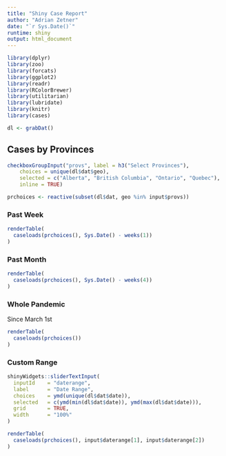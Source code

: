 ```yaml
---
title: "Shiny Case Report"
author: "Adrian Zetner"
date: "`r Sys.Date()`"
runtime: shiny
output: html_document
---
```


```r

library(dplyr)
library(zoo)
library(forcats)
library(ggplot2)
library(readr)
library(RColorBrewer)
library(utilitarian)
library(lubridate)
library(knitr)
library(cases)

dl <- grabDat()

```

## Cases by Provinces

```r

checkboxGroupInput("provs", label = h3("Select Provinces"), 
    choices = unique(dl$dat$geo),
    selected = c("Alberta", "British Columbia", "Ontario", "Quebec"),
    inline = TRUE)

prchoices <- reactive(subset(dl$dat, geo %in% input$provs))

```


### Past Week
```r

renderTable(
  caseloads(prchoices(), Sys.Date() - weeks(1))
)


```

### Past Month
```r

renderTable(
  caseloads(prchoices(), Sys.Date() - weeks(4))
)
```

### Whole Pandemic 

Since March 1st

```r
renderTable(
  caseloads(prchoices())
)
```

### Custom Range


```r

shinyWidgets::sliderTextInput(
  inputId    = "daterange",
  label      = "Date Range",
  choices    = ymd(unique(dl$dat$date)),
  selected   = c(ymd(min(dl$dat$date)), ymd(max(dl$dat$date))),
  grid       = TRUE,
  width      = "100%"
)

renderTable(
  caseloads(prchoices(), input$daterange[1], input$daterange[2])
)
```
